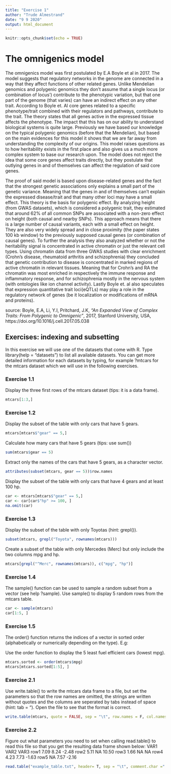 ---
title: "Exercise 1"
author: "Trude Almestrand"
date: "9 9 2020"
output: html_document
---

```{r setup, include=FALSE}
knitr::opts_chunk$set(echo = TRUE)
```
# The omnigenics model
The omnigenics model was first postulated by E.A Boyle et al in 2017. The model suggests that regulatory networks in the genome are connected in a way that they affect functions of other related genes. Unlike Mendelian genomics and polygenic genomics they don't assume that a single locus (or combination of locus') contribute to the phenotypic variation, but that one part of the genome (that varies) can have an indirect effect on any other trait. According to Boyle et. Al core genes related to a specific phenotype/trait combined with their regulators and pathways, contribute to the trait. The theory states that all genes active in the expressed tissue affects the phenotype.  The impact that this has on our ability to understand biological systems is quite large. Previously we have based our knowledge on the typical polygenic genomics (before that the Mendelian), but based on the main evidences for this model it shows that we are far away from understanding the complexity of our origins. This model raises questions as to how heritability exists in the first place and also gives us a much more complex system to base our research upon. The model does not reject the idea that some core genes affect traits directly, but they postulate that outlying genes in and of themselves can affect the regulation of said core genes. 

The proof of said model is based upon disease-related genes and the fact that the strongest genetic associations only explains a small part of the genetic variance. Meaning that the genes in and of themselves can't explain the expressed disease/trait and that many other loci may have a small effect. This theory is the basis for polygenic effect. By analyzing height (from GWAS datasets), which is considered a polygenic trait, they estimated that around 62% of all common SNPs are associated with a non-zero effect on height (both causal and nearby SNPs). This approach means that there is a large number of causal variants, each with a small effect on height. They are also very widely spread and in close proximity (the paper states 100 kb window) to the previously supposed causal genes (or combination of causal genes). To further the analysis they also analyzed whether or not the heritability signal is concentrated in active chromatin or just the relevant cell types. Using chromatin data from three GWAS studies with clear enrichment (Crohn's disease, rheumatoid arthritis and schizophrenia) they concluded that genetic contribution to disease is concentrated in marked regions of active chromatin in relevant tissues. Meaning that for Crohn's and RA the chromatin was most enriched in respectively the immune response and inflammatory response, and for schizophrenia mostly in the nervous system (with ontologies like ion channel activity). Lastly Boyle et. al also speculates that expression quantitative trait loci(eQTLs) may play a role in the regulatory network of genes (be it localization or modifications of mRNA and proteins). 

source: Boyle, E.A, Li, Y.I, Pritchard, J.K, *"An Expanded View of Complex Traits: From Polygenic to Omnigenic"*, 2017, Stanford University, USA, https://doi.org/10.1016/j.cell.2017.05.038 


## Exercises: indexing and subsetting
In this exercise we will use one of the datasets that come with R. Type library(help = "datasets") to list all available datasets. You can get more detailed information for each datasets by typing, for example ?mtcars for the mtcars dataset which we will use in the following exercises.

### Exercise 1.1

Display the three first rows of the mtcars dataset (tips: it is a data frame). 
```{r}
mtcars[1:3,]
```


### Exercise 1.2

Display the subset of the table with only cars that have 5 gears.

```{r}
mtcars[mtcars$"gear" == 5,]
```

Calculate how many cars that have 5 gears (tips: use sum())
```{r}
sum(mtcars$gear == 5)
```

Extract only the names of the cars that have 5 gears, as a character vector.
```{r}
attributes(subset(mtcars, gear == 5))$row.names
```

Display the subset of the table with only cars that have 4 gears and at least 100 hp.
```{r}
car <- mtcars[mtcars$"gear" == 5,]
car <- car[car$"hp" >= 100, ]
na.omit(car)
```


### Exercise 1.3
Display the subset of the table with only Toyotas (hint: grepl()).
```{r}
subset(mtcars, grepl("Toyota", rownames(mtcars)))
```

Create a subset of the table with only Mercedes (Merc) but only include the two columns mpg and hp.
```{r}
mtcars[grepl("^Merc", rownames(mtcars)), c("mpg", "hp")]
```


### Exercise 1.4
The sample() function can be used to sample a random subset from a vector (see help ?sample). Use sample() to display 5 random rows from the mtcars table.
```{r}
car <- sample(mtcars)
car[1:5, ]
```


### Exercise 1.5
The order() function returns the indices of a vector in sorted order (alphabetically or numerically depending on the type). E.g:

Use the order function to display the 5 least fuel efficient cars (lowest mpg).
```{r}
mtcars.sorted <- order(mtcars$mpg)
mtcars[mtcars.sorted[1:5], ]

```

### Exercise 2.1
Use write.table() to write the mtcars data frame to a file, but set the parameters so that the row names are omitted, the strings are written without quotes and the columns are seperated by tabs instead of space (hint: tab = "\t"). Open the file to see that the format is correct.
```{r cars}
write.table(mtcars, quote = FALSE, sep = "\t", row.names = F, col.names = T)
```

### Exercise 2.2
Figure out what parameters you need to set when calling read.table() to read this file so that you get the resulting data frame shown below:
     VAR1 VAR2  VAR3
row1 7.09 8.24 -2.48
row2 5.11   NA 10.50
row3 1.66   NA    NA
row4 4.23 7.73 -1.63
row5   NA 7.57 -2.16

```{r}
read.table("example_table.txt", header= T, sep = "\t", comment.char ="!", fill = TRUE)
```

